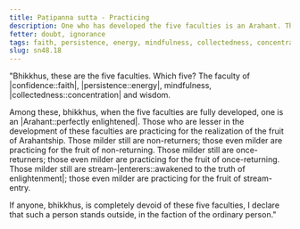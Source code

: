 ```yaml
---
title: Paṭipanna sutta - Practicing
description: One who has developed the five faculties is an Arahant. Those who are lesser in the development of these faculties are practicing for the realization of the fruit of Arahantship.
fetter: doubt, ignorance
tags: faith, persistence, energy, mindfulness, collectedness, concentration, wisdom, sn, sn48
slug: sn48.18
---
```


"Bhikkhus, these are the five faculties. Which five? The faculty of |confidence::faith|, |persistence::energy|, mindfulness, |collectedness::concentration| and wisdom.

Among these, bhikkhus, when the five faculties are fully developed, one is an |Arahant::perfectly enlightened|. Those who are lesser in the development of these faculties are practicing for the realization of the fruit of Arahantship. Those milder still are non-returners; those even milder are practicing for the fruit of non-returning. Those milder still are once-returners; those even milder are practicing for the fruit of once-returning. Those milder still are stream-|enterers::awakened to the truth of enlightenment|; those even milder are practicing for the fruit of stream-entry.

If anyone, bhikkhus, is completely devoid of these five faculties, I declare that such a person stands outside, in the faction of the ordinary person."